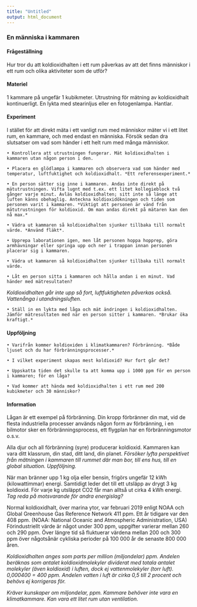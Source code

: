 ```yaml
---
title: "Untitled"
output: html_document
---
```



### En människa i kammaren


#### Frågeställning

Hur tror du att koldioxidhalten i ett rum påverkas av att det finns människor i ett rum och olika aktiviteter som de utför?


#### Materiel

1 kammare på ungefär 1 kubikmeter.
Utrustning för mätning av koldioxidhalt kontinuerligt.
En lykta med stearinljus eller en fotogenlampa. Hantlar.



#### Experiment

I stället för att direkt mäta i ett vanligt rum med människor mäter vi i ett litet rum, en kammare, och med endast en människa. Försök sedan dra slutsatser om vad som händer i ett helt rum med många människor.

    • Kontrollera att utrustningen fungerar. Mät koldioxidhalten i kammaren utan någon person i den.

    • Placera en glödlampa i kammaren och observera vad som händer med temperatur, luftfuktighet och koldioxidhalt. *Ett referensexperiment.*

    • En person sätter sig inne i kammaren. Andas inte direkt på mätutrustningen. Vifta lugnt med t.ex. ett litet kollegieblock två gånger varje minut. Avläs koldioxidhalten; sitt inte så länge att luften känns obehaglig. Anteckna koldioxidökningen och tiden som personen varit i kammaren. *Viktigt att personen är vänd från mätutrustningen för koldioxid. Om man andas direkt på mätaren kan den nå max.*

    • Vädra ut kammaren så koldioxidhalten sjunker tillbaka till normalt värde. *Använd fläkt*.

    • Upprepa laborationen igen, men låt personen hoppa hopprep, göra armhävningar eller springa upp och ner i trappan innan personen placerar sig i kammaren.

    • Vädra ut kammaren så koldioxidhalten sjunker tillbaka till normalt värde.

    • Låt en person sitta i kammaren och hålla andan i en minut. Vad händer med mätresultaten?
*Koldioxidhalten går inte upp så fort, luftfuktigheten påverkas också. Vattenånga i utandningsluften.*

    • Ställ in en lykta med låga och mät ändringen i koldioxidhalten. Jämför mätresultaten med när en person sitter i kammaren. *Brukar öka kraftigt.*


#### Uppföljning

    • Varifrån kommer koldioxiden i klimatkammaren? Förbränning. *Både ljuset och du har förbränningsprocesser.*

    • I vilket experiment skapas mest koldioxid? Hur fort går det?

    • Uppskatta tiden det skulle ta att komma upp i 1000 ppm för en person i kammaren; för en låga?

    • Vad kommer att hända med koldioxidhalten i ett rum med 200 kubikmeter och 30 människor?



#### Information

Lågan är ett exempel på förbränning. Din kropp förbränner din mat, vid de flesta industriella processer används någon form av förbränning, i en bilmotor sker en förbränningsprocess, ett flygplan har en förbränningsmotor o.s.v.

Alla djur och all förbränning (syre) producerar koldioxid. Kammaren kan vara ditt klassrum, din stad, ditt land, din planet. *Försöker lyfta perspektivet från mätningen i kammaren till rummet där man bor, till ens hus, till en global situation. Uppföljning.*

När man bränner upp 1 kg olja eller bensin, frigörs ungefär 12 kWh (kilowattimmar) energi. Samtidigt leder det till ett utsläpp av drygt 3 kg koldioxid. För varje kg utsläppt CO2 får man alltså ut cirka 4 kWh energi. *Tag reda på motsvarande för andra energislag?*

Normal koldioxidhalt, över marina ytor, var februari 2019 enligt NOAA och Global Greenhouse Gas Reference Network 411 ppm. Ett år tidigare var den 408 ppm. (NOAA: National Oceanic and Atmospheric Administration, USA) Förindustriellt värde är något under 300 ppm, uppgifter varierar mellan 260 och 290 ppm. Över längre tid så fluktuerar värdena mellan 200 och 300 ppm över någotsånär cykliska perioder på 100 000 år de senaste 800 000 åren.

*Koldioxidhalten anges som parts per million (miljondelar) ppm. Andelen beräknas som antalet koldioxidmolekyler dividerat med totala antalet molekyler (även koldioxid) i luften, dock ej vattenmolekyler (torr luft). 0,000400 = 400 ppm. Andelen vatten i luft är cirka 0,5 till 2 procent och behövs ej korrigeras för.*



*Kräver kunskaper om miljondelar, ppm.
Kammare behöver inte vara en klimatkammare. Kan vara ett litet rum utan ventilation.*